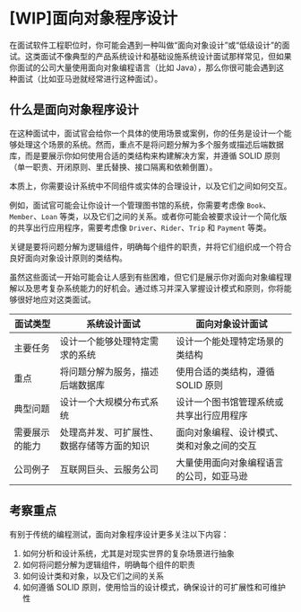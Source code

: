 # [WIP]面向对象程序设计

在面试软件工程职位时，你可能会遇到一种叫做“面向对象设计”或“低级设计”的面试。这类面试不像典型的产品系统设计和基础设施系统设计面试那样常见，但如果你面试的公司大量使用面向对象编程语言（比如 Java），那么你很可能会遇到这种面试（比如亚马逊就经常进行这种面试）。

## 什么是面向对象程序设计

在这种面试中，面试官会给你一个具体的使用场景或案例，你的任务是设计一个能够处理这个场景的系统。然而，重点不是将问题分解为多个服务或描述后端数据库，而是要展示你如何使用合适的类结构来构建解决方案，并遵循 SOLID 原则（单一职责、开闭原则、里氏替换、接口隔离和依赖倒置）。

本质上，你需要设计系统中不同组件或实体的合理设计，以及它们之间如何交互。

例如，面试官可能会让你设计一个管理图书馆的系统，你需要考虑像 `Book`、`Member`、`Loan` 等类，以及它们之间的关系。或者你可能会被要求设计一个简化版的共享出行应用程序，需要考虑像 `Driver`、`Rider`、`Trip` 和 `Payment` 等类。

关键是要将问题分解为逻辑组件，明确每个组件的职责，并将它们组织成一个符合良好面向对象设计原则的类结构。

虽然这些面试一开始可能会让人感到有些困难，但它们是展示你对面向对象编程理解以及思考复杂系统能力的好机会。通过练习并深入掌握设计模式和原则，你将能够很好地应对这类面试。

| 面试类型       | 系统设计面试                               | 面向对象设计面试                           |
| -------------- | ------------------------------------------ | ------------------------------------------ |
| 主要任务       | 设计一个能够处理特定需求的系统             | 设计一个能处理特定场景的类结构             |
| 重点           | 将问题分解为服务，描述后端数据库           | 使用合适的类结构，遵循 SOLID 原则          |
| 典型问题       | 设计一个大规模分布式系统                   | 设计一个图书馆管理系统或共享出行应用程序   |
| 需要展示的能力 | 处理高并发、可扩展性、数据存储等方面的知识 | 面向对象编程、设计模式、类和对象之间的交互 |
| 公司例子       | 互联网巨头、云服务公司                     | 大量使用面向对象编程语言的公司，如亚马逊   |

## 考察重点

有别于传统的编程测试，面向对象程序设计更多关注以下内容：

1. 如何分析和设计系统，尤其是对现实世界的复杂场景进行抽象
2. 如何将问题分解为逻辑组件，明确每个组件的职责
3. 如何设计类和对象，以及它们之间的关系
4. 如何遵循 SOLID 原则，使用恰当的设计模式，确保设计的可扩展性和可维护性
